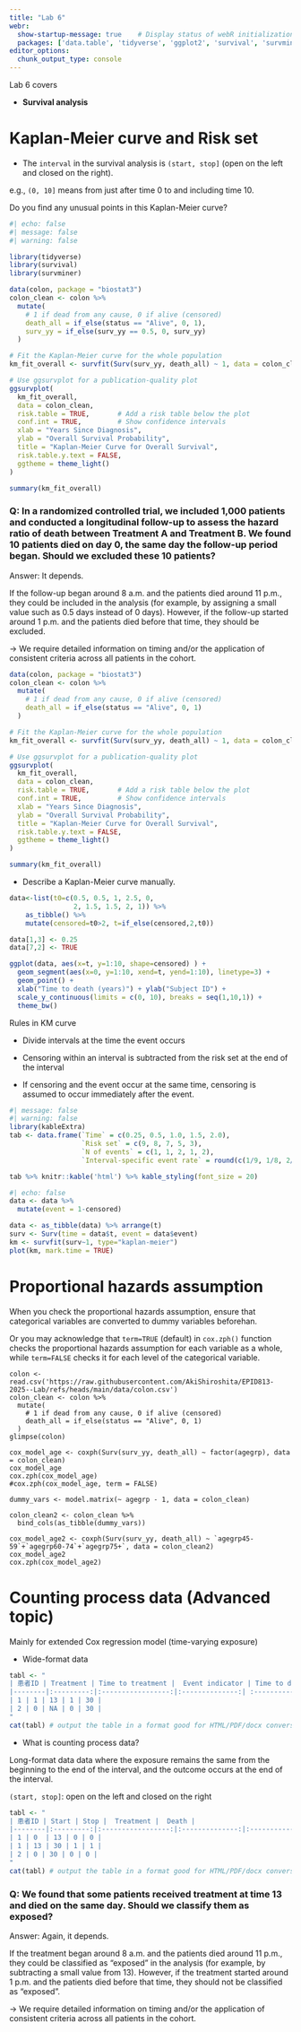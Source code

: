 ```yaml
---
title: "Lab 6"
webr:  
  show-startup-message: true    # Display status of webR initialization
  packages: ['data.table', 'tidyverse', 'ggplot2', 'survival', 'survmine'] # Pre-install dependency
editor_options: 
  chunk_output_type: console
---
```


Lab 6 covers 

* **Survival analysis** 

# Kaplan-Meier curve and Risk set

* The `interval` in the survival analysis is `(start, stop]` (open on the left and closed on the right).

e.g., `(0, 10]` means from just after time 0 to and including time 10.

Do you find any unusual points in this Kaplan-Meier curve?

```r
#| echo: false
#| message: false
#| warning: false

library(tidyverse)
library(survival)
library(survminer) 

data(colon, package = "biostat3")
colon_clean <- colon %>%
  mutate(
    # 1 if dead from any cause, 0 if alive (censored)
    death_all = if_else(status == "Alive", 0, 1),
    surv_yy = if_else(surv_yy == 0.5, 0, surv_yy) 
  )

# Fit the Kaplan-Meier curve for the whole population
km_fit_overall <- survfit(Surv(surv_yy, death_all) ~ 1, data = colon_clean)

# Use ggsurvplot for a publication-quality plot
ggsurvplot(
  km_fit_overall,
  data = colon_clean,
  risk.table = TRUE,       # Add a risk table below the plot
  conf.int = TRUE,         # Show confidence intervals
  xlab = "Years Since Diagnosis",
  ylab = "Overall Survival Probability",
  title = "Kaplan-Meier Curve for Overall Survival",
  risk.table.y.text = FALSE,
  ggtheme = theme_light()
)

summary(km_fit_overall)
```

::: {.callout-tip collapse="true"}
### Q: In a randomized controlled trial, we included 1,000 patients and conducted a longitudinal follow-up to assess the hazard ratio of death between Treatment A and Treatment B. We found 10 patients died on **day 0**, the same day the follow-up period began. Should we excluded these 10 patients?

Answer: It depends.

If the follow-up began around 8 a.m. and the patients died around 11 p.m., they could be included in the analysis (for example, by assigning a small value such as 0.5 days instead of 0 days). However, if the follow-up started around 1 p.m. and the patients died before that time, they should be excluded.

$\rightarrow$ We require detailed information on timing and/or the application of consistent criteria across all patients in the cohort.

```r
data(colon, package = "biostat3")
colon_clean <- colon %>%
  mutate(
    # 1 if dead from any cause, 0 if alive (censored)
    death_all = if_else(status == "Alive", 0, 1) 
  )

# Fit the Kaplan-Meier curve for the whole population
km_fit_overall <- survfit(Surv(surv_yy, death_all) ~ 1, data = colon_clean)

# Use ggsurvplot for a publication-quality plot
ggsurvplot(
  km_fit_overall,
  data = colon_clean,
  risk.table = TRUE,       # Add a risk table below the plot
  conf.int = TRUE,         # Show confidence intervals
  xlab = "Years Since Diagnosis",
  ylab = "Overall Survival Probability",
  title = "Kaplan-Meier Curve for Overall Survival",
  risk.table.y.text = FALSE,
  ggtheme = theme_light()
)

summary(km_fit_overall)
```
:::

* Describe a Kaplan-Meier curve manually.

```r
data<-list(t0=c(0.5, 0.5, 1, 2.5, 0,
                2, 1.5, 1.5, 2, 1)) %>% 
    as_tibble() %>% 
    mutate(censored=t0>2, t=if_else(censored,2,t0)) 

data[1,3] <- 0.25
data[7,2] <- TRUE

ggplot(data, aes(x=t, y=1:10, shape=censored) ) +
  geom_segment(aes(x=0, y=1:10, xend=t, yend=1:10), linetype=3) +
  geom_point() +
  xlab("Time to death (years)") + ylab("Subject ID") +
  scale_y_continuous(limits = c(0, 10), breaks = seq(1,10,1)) +
  theme_bw()
```

Rules in KM curve

* Divide intervals at the time the event occurs

* Censoring within an interval is subtracted from the risk set at the end of the interval

* If censoring and the event occur at the same time, censoring is assumed to occur immediately after the event.

```r
#| message: false
#| warning: false
library(kableExtra)
tab <- data.frame(`Time` = c(0.25, 0.5, 1.0, 1.5, 2.0),
                  `Risk set` = c(9, 8, 7, 5, 3),
                  `N of events` = c(1, 1, 2, 1, 2),
                  `Interval-specific event rate` = round(c(1/9, 1/8, 2/7, 1/5, 2/3),3))

tab %>% knitr::kable('html') %>% kable_styling(font_size = 20)
```

```r
#| echo: false
data <- data %>% 
  mutate(event = 1-censored)

data <- as_tibble(data) %>% arrange(t) 
surv <- Surv(time = data$t, event = data$event)
km <- survfit(surv~1, type="kaplan-meier")
plot(km, mark.time = TRUE)
```

# Proportional hazards assumption

When you check the proportional hazards assumption, ensure that categorical variables are converted to dummy variables beforehan.

Or you may acknowledge that `term=TRUE` (default) in `cox.zph()` function checks the proportional hazards assumption for each variable as a whole, while `term=FALSE` checks it for each level of the categorical variable.

```webr
colon <- read.csv('https://raw.githubusercontent.com/AkiShiroshita/EPID813-2025--Lab/refs/heads/main/data/colon.csv')
colon_clean <- colon %>%
  mutate(
    # 1 if dead from any cause, 0 if alive (censored)
    death_all = if_else(status == "Alive", 0, 1) 
  )
glimpse(colon)
```

```webr
cox_model_age <- coxph(Surv(surv_yy, death_all) ~ factor(agegrp), data = colon_clean)
cox_model_age
cox.zph(cox_model_age)
#cox.zph(cox_model_age, term = FALSE)
```

```webr
dummy_vars <- model.matrix(~ agegrp - 1, data = colon_clean)

colon_clean2 <- colon_clean %>%
  bind_cols(as_tibble(dummy_vars))

cox_model_age2 <- coxph(Surv(surv_yy, death_all) ~ `agegrp45-59`+`agegrp60-74`+`agegrp75+`, data = colon_clean2)
cox_model_age2
cox.zph(cox_model_age2)
```

# Counting process data (Advanced topic)

Mainly for extended Cox regression model (time-varying exposure)

* Wide-format data

```r
tabl <- "
| 患者ID | Treatment | Time to treatment |  Event indicator | Time to death |
|--------|:---------:|:-----------------:|:--------------:| :--------------:|
| 1 | 1 | 13 | 1 | 30 | 
| 2 | 0 | NA | 0 | 30 | 
"
cat(tabl) # output the table in a format good for HTML/PDF/docx conversion
```

* What is counting process data?

Long-format data data where the exposure remains the same from the beginning to the end of the interval, and the outcome occurs at the end of the interval.

`(start, stop]`: open on the left and closed on the right  

```r
tabl <- "
| 患者ID | Start | Stop |  Treatment |  Death |
|--------|:---------:|:-----------------:|:--------------:|:--------------:|
| 1 | 0  | 13 | 0 | 0 | 
| 1 | 13 | 30 | 1 | 1 | 
| 2 | 0 | 30 | 0 | 0 |
"
cat(tabl) # output the table in a format good for HTML/PDF/docx conversion
```

::: {.callout-tip collapse="true"}
### Q: We found that some patients received treatment at time 13 and died on the same day. Should we classify them as exposed?

Answer: Again, it depends.

If the treatment began around 8 a.m. and the patients died around 11 p.m., they could be classified as "exposed" in the analysis (for example, by subtracting a small value from 13). However, if the treatment started around 1 p.m. and the patients died before that time, they should not be classified as "exposed".

$\rightarrow$ We require detailed information on timing and/or the application of consistent criteria across all patients in the cohort.
:::